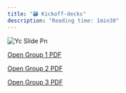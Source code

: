 ```yaml
---
title: "🗃️ Kickoff-decks"
description: "Reading time: 1min30"
---
```


![Yc Slide Pn](/images/yc-slide.png)

[Open Group 1 PDF](https://drive.google.com/file/d/1gj5WPZzJMT5CTGet7ThoXt_8IOrSCui5/view?usp=drive_link)

[Open Group 2 PDF](https://drive.google.com/file/d/16SXg5pWLwQ-OBD9uL1KKORXYRZ9DCJ00/view?usp=drive_link)

[Open Group 3 PDF](https://drive.google.com/file/d/1vMXf-EUwzN_TrljsSWwUhVOKP8o0uKj2/view?usp=drive_link)